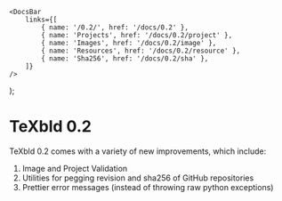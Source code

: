 	<DocsBar
		links={[
			{ name: '/0.2/', href: '/docs/0.2' },
			{ name: 'Projects', href: '/docs/0.2/project' },
			{ name: 'Images', href: '/docs/0.2/image' },
			{ name: 'Resources', href: '/docs/0.2/resource' },
			{ name: 'Sha256', href: '/docs/0.2/sha' },
		]}
	/>
);

<Docs />

# TeXbld 0.2

TeXbld 0.2 comes with a variety of new improvements, which include:

1. Image and Project Validation
2. Utilities for pegging revision and sha256 of GitHub repositories
3. Prettier error messages (instead of throwing raw python exceptions)